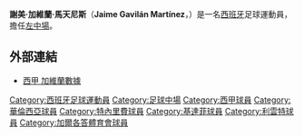 {{spanish name 2|Gavilán|Martínez}}
{{noteta
|G1=laliga
|T=zh-hans:贾伊米·加维兰;zh-hk:謝美·加維蘭;zh-tw:賈伊米·加維蘭;
|1=zh-hans:加维兰;zh-hk:加維蘭;zh-tw:加維蘭;
|2=zh-hans:贾伊米;zh-hk:謝美;zh-tw:賈伊米;
}}
{{Football player infobox 
| playername = 謝美·加維蘭<br>''Jaime Gavilán''
| image = Jaime Gavilán Martínez (cropped).jpg
| fullname = 謝美·加維蘭·馬天尼斯<br>Jaime Gavilán Martínez  
| nickname = 
| dateofbirth = {{birth date and age|1985|5|12}} 
| cityofbirth = [[巴倫西亞|巴倫西亞]] 
| countryofbirth = [[西班牙|西班牙]]
| height = {{height|m=1.70}} 
| currentclub = 
| clubnumber = 
| position = [[中場|中場]] 
| youthyears = <BR>2000-2002
| youthclubs = Sporting Benimaclet<BR>[[華倫西亞足球會|華倫西亞]] 
| years = 2002-2004<BR>2004–2008<br>2004–2005<br>2005–2006<br>2007–2008<br>2008–2014<BR>2014-2015
| clubs = [[華倫西亞足球會|華倫西亞B隊]]<BR>[[華倫西亞足球會|華倫西亞]]<br> → [[特內里費體育會|特內里費]]<br> → [[基達菲|基達菲]]<br> → [[基達菲|基達菲]]<br>[[基達菲|基達菲]]<BR>[[利雲特|利雲特]]
| caps(goals) = 45 (7)<BR>17 (0)<br>30 (3)<br>32 (4)<br> 16 (1)<br> 136 (16)<BR>2 {{0}}(0)
| nationalyears = 
| nationalteam = 
| nationalcaps(goals) = 
| pcupdate = 2015年2月8日
|}}
'''謝美·加維蘭·馬天尼斯'''（'''Jaime Gavilán Martínez'''，{{bd|1985年|5月12日|catidx=Gavilan, Jaime}}）是一名[[西班牙|西班牙]]足球運動員，擔任[[中場|左中場]]。

==外部連結==
*[http://www.lfp.es/historico/primera/plantillas/historial.asp?jug=7217 西甲 加維蘭數據]{{Wayback|url=http://www.lfp.es/historico/primera/plantillas/historial.asp?jug=7217 |date=20041120032953 }} {{es icon}}

{{DEFAULTSORT:Gavilan, Jaime}}
[[Category:西班牙足球運動員|Category:西班牙足球運動員]]
[[Category:足球中場|Category:足球中場]]
[[Category:西甲球員|Category:西甲球員]]
[[Category:華倫西亞球員|Category:華倫西亞球員]]
[[Category:特內里費球員|Category:特內里費球員]]
[[Category:基達菲球員|Category:基達菲球員]]
[[Category:利雲特球員|Category:利雲特球員]]
[[Category:加爾各答體育會球員|Category:加爾各答體育會球員]]